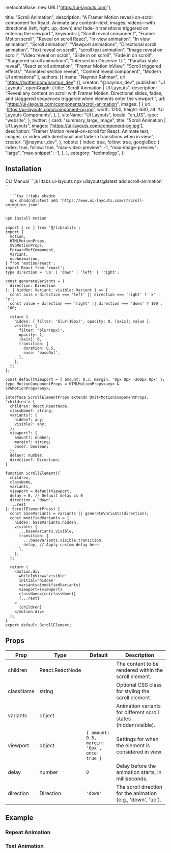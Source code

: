  metadataBase: new URL("https://ui-layouts.com"),

  title: "Scroll Animation",
  description:
    "A Framer Motion reveal-on-scroll component for React. Animate any content—text, images, videos—with directional (left, right, up, down) and fade-in transitions triggered on entering the viewport.",
  keywords: [
    "Scroll reveal component",
    "Framer Motion scroll",
    "Reveal on scroll React",
    "In-view animation",
    "In view animation",
    "Scroll animation",
    "Viewport animations",
    "Directional scroll animation",
    "Text reveal on scroll",
    "scroll text animation",
    "Image reveal on scroll",
    "Video reveal on scroll",
    "Slide in on scroll",
    "Fade in on scroll",
    "Staggered scroll animations",
    "Intersection Observer UI",
    "Parallax style reveal",
    "React scroll animation",
    "Framer Motion inView",
    "Scroll triggered effects",
    "Animated section reveal",
    "Content reveal component",
    "Modern UI animations"
  ],
  authors: [{ name: "Naymur Rahman", url: "https://twitter.com/naymur_dev" }],
  creator: "@naymur_dev",
  publisher: "UI Layouts",
  openGraph: {
    title: "Scroll Animation | UI Layouts",
    description:
      "Reveal any content on scroll with Framer Motion. Directional slides, fades, and staggered sequences triggered when elements enter the viewport.",
    url: "https://ui-layouts.com/components/scroll-animation",
    images: [
      {
        url: 'https://ui-layouts.com/component-og.jpg',
        width: 1200,
        height: 630,
        alt: 'UI Layouts Components',
      },
    ],
    siteName: "UI Layouts",
    locale: "en_US",
    type: "website",
  },
  twitter: {
    card: "summary_large_image",
    title: "Scroll Animation | UI Layouts",
    images: ['https://ui-layouts.com/component-og.jpg'],
    description:
      "Framer Motion reveal-on-scroll for React. Animate text, images, or video with directional and fade-in transitions when in view.",
    creator: "@naymur_dev",
  },
  robots: {
    index: true,
    follow: true,
    googleBot: {
      index: true,
      follow: true,
      "max-video-preview": -1,
      "max-image-preview": "large",
      "max-snippet": -1,
    },
  },
  category: "technology",
};


<ComponentCodePreview name='scroll-animation' hasReTrigger responsive />

## Installation

<Tabs defaultValue="cli">

<TabsList className='border-b w-full bg-white justify-start dark:bg-neutral-800 h-11'>
  <TabsTrigger value='cli'>CLI</TabsTrigger>
  <TabsTrigger value='manual'>Manual</TabsTrigger>
</TabsList>

  <TabsContent value="cli">
   <CodeWithTabs>
      ```js !!tabs ui-layouts
      npx uilayouts@latest add scroll-animation
      ```

      ```tsx !!tabs shadcn
      npx shadcn@latest add 'https://www.ui-layouts.com/r/scroll-animation.json'
      ```

   </CodeWithTabs>
  </TabsContent>
  
<TabsContent value="manual" manualType>

```bash
npm install motion
```

```tsx scroll-animation.tsx
import { cn } from '@/lib/utils';
import {
  motion,
  HTMLMotionProps,
  SVGMotionProps,
  ForwardRefComponent,
  Variant,
  useAnimation,
} from 'motion/react';
import React from 'react';
type Direction = 'up' | 'down' | 'left' | 'right';

const generateVariants = (
  direction: Direction
): { hidden: Variant; visible: Variant } => {
  const axis = direction === 'left' || direction === 'right' ? 'x' : 'y';
  const value = direction === 'right' || direction === 'down' ? 100 : -100;

  return {
    hidden: { filter: 'blur(10px)', opacity: 0, [axis]: value },
    visible: {
      filter: 'blur(0px)',
      opacity: 1,
      [axis]: 0,
      transition: {
        duration: 0.5,
        ease: 'easeOut',
      },
    },
  };
};

const defaultViewport = { amount: 0.3, margin: '0px 0px -200px 0px' };
type MotionComponentProps = HTMLMotionProps<any> & SVGMotionProps<any>;

interface ScrollElementProps extends Omit<MotionComponentProps, 'children'> {
  children: React.ReactNode;
  className?: string;
  variants?: {
    hidden?: any;
    visible?: any;
  };
  viewport?: {
    amount?: number;
    margin?: string;
    once?: boolean;
  };
  delay?: number;
  direction?: Direction;
}

function ScrollElement({
  children,
  className,
  variants,
  viewport = defaultViewport,
  delay = 0, // Default delay is 0
  direction = 'down',
  ...rest
}: ScrollElementProps) {
  const baseVariants = variants || generateVariants(direction);
  const modifiedVariants = {
    hidden: baseVariants.hidden,
    visible: {
      ...baseVariants.visible,
      transition: {
        ...baseVariants.visible.transition,
        delay, // Apply custom delay here
      },
    },
  };

  return (
    <motion.div
      whileInView='visible'
      initial='hidden'
      variants={modifiedVariants}
      viewport={viewport}
      className={cn(className)}
      {...rest}
    >
      {children}
    </motion.div>
  );
}
export default ScrollElement;
```
</TabsContent>
</Tabs>

## Props

| Prop      | Type            | Default                                      | Description                                                      |
| --------- | --------------- | -------------------------------------------- | ---------------------------------------------------------------- |
| children  | React.ReactNode |                                              | The content to be rendered within the scroll element.            |
| className | string          |                                              | Optional CSS class for styling the scroll element.               |
| variants  | object          |                                              | Animation variants for different scroll states (hidden/visible). |
| viewport  | object          | `{ amount: 0.5, margin: '0px', once: true }` | Settings for when the element is considered in view.             |
| delay     | number          | `0`                                          | Delay before the animation starts, in milliseconds.              |
| direction | Direction       | `'down'`                                     | The scroll direction for the animation (e.g., 'down', 'up').     |

## Example

### Repeat Animation

<ComponentCodePreview name='scroll-animation-repeat' hasReTrigger responsive />

### Text Animation

<ComponentCodePreview name='scroll-animation-text' hasReTrigger responsive />
